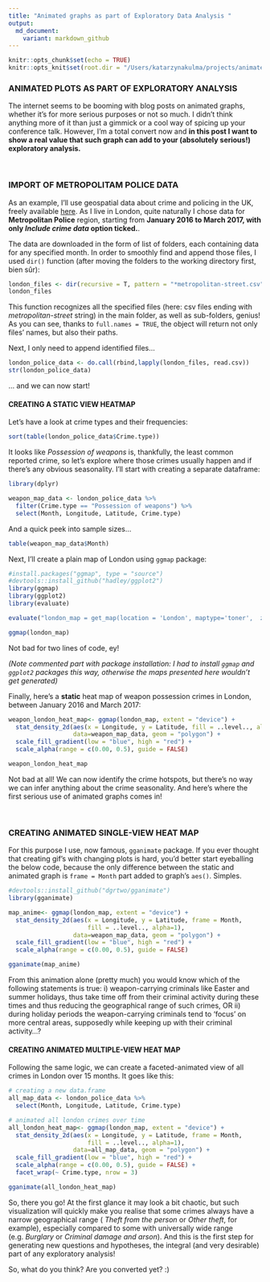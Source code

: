 ```yaml
---
title: "Animated graphs as part of Exploratory Data Analysis "
output: 
  md_document:
    variant: markdown_github
---
```


```r
knitr::opts_chunk$set(echo = TRUE)
knitr::opts_knit$set(root.dir = "/Users/katarzynakulma/projects/animated_maps/")
```

### ANIMATED PLOTS AS PART OF EXPLORATORY ANALYSIS 

The internet seems to be booming with blog posts on animated graphs, whether it's for more serious purposes or not so much. I didn't think anything more of it than just a gimmick or a cool way of spicing up your conference talk. However, I'm a total convert now and **in this post I want to show a real value that such graph can add to your (absolutely serious!) exploratory analysis.**

<br>

### IMPORT OF METROPOLITAM POLICE DATA 

As an example, I'll use geospatial data about crime and policing in the UK, freely available [here](https://data.police.uk/data/). As I live in London, quite naturally I chose data for **Metropolitan Police** region, starting from **January 2016 to March 2017, with only _Include crime data_ option ticked.**. 

The data are downloaded in the form of list of folders, each containing data for any specified month. In order to smoothly find and append those files, I used `dir()` function (after moving the folders to the working directory first, bien sûr):

```r
london_files <- dir(recursive = T, pattern = "*metropolitan-street.csv", full.names=TRUE)
london_files
```

This function recognizes all the specified files (here: csv files ending with *metropolitan-street* string) in the main folder, as well as sub-folders, genius! As you can see, thanks to `full.names = TRUE`, the object will return not only files' names, but also their paths.

Next, I only need to append identified files...
```r
london_police_data <- do.call(rbind,lapply(london_files, read.csv))
str(london_police_data) 
```
... and we can now start!

#### CREATING A STATIC VIEW HEATMAP

Let's have a look at crime types and their frequencies:

```r
sort(table(london_police_data$Crime.type))
```

It looks like _Possession of weapons_ is, thankfully, the least common reported crime, so let's explore where those crimes usually happen and if there's any obvious seasonality. I'll start with creating a separate dataframe: 

```r
library(dplyr)

weapon_map_data <- london_police_data %>%
  filter(Crime.type == "Possession of weapons") %>% 
  select(Month, Longitude, Latitude, Crime.type)
```

And a quick peek into sample sizes...

```r
table(weapon_map_data$Month)
```

Next, I'll create a plain map of London using `ggmap` package:

```r
#install.packages("ggmap", type = "source")
#devtools::install_github("hadley/ggplot2")
library(ggmap)
library(ggplot2)
library(evaluate)

evaluate("london_map = get_map(location = 'London', maptype='toner',  zoom = 10)")

ggmap(london_map)
```

Not bad for two lines of code, ey!

_(Note commented part with package installation: I had to install `ggmap` and `ggplot2` packages this way, otherwise the maps presented here wouldn't get generated)_

Finally, here's a **static** heat map of weapon possession crimes in London, between January 2016 and March 2017:

```r
weapon_london_heat_map<- ggmap(london_map, extent = "device") +
  stat_density_2d(aes(x = Longitude, y = Latitude, fill = ..level.., alpha=1),
                  data=weapon_map_data, geom = "polygon") +
  scale_fill_gradient(low = "blue", high = "red") +
  scale_alpha(range = c(0.00, 0.5), guide = FALSE) 

weapon_london_heat_map
```

Not bad at all! We can now identify the crime hotspots, but there's no way we can infer anything about the crime seasonality. And here's where the first serious use of animated graphs comes in!

<br>

### CREATING ANIMATED SINGLE-VIEW HEAT MAP

For this purpose I use, now famous, `gganimate` package. If you ever thought that creating gif's with changing plots is hard, you'd better start eyeballing the below code, because the only difference between the static and animated graph is `frame = Month` part added to graph's `aes()`. Simples. 

```r
#devtools::install_github("dgrtwo/gganimate")
library(gganimate)

map_anime<- ggmap(london_map, extent = "device") +
  stat_density_2d(aes(x = Longitude, y = Latitude, frame = Month, 
                      fill = ..level.., alpha=1),
                  data=weapon_map_data, geom = "polygon") +
  scale_fill_gradient(low = "blue", high = "red") +
  scale_alpha(range = c(0.00, 0.5), guide = FALSE) 

gganimate(map_anime)
```

From this animation alone (pretty much) you would know which of the following statements is true:  i) weapon-carrying criminals like Easter and summer holidays, thus take time off from their criminal activity during these times and thus reducing the geographical range of such crimes, OR ii) during holiday periods the weapon-carrying criminals tend to 'focus' on more central areas, supposedly while keeping up with their criminal activity...?


#### CREATING ANIMATED MULTIPLE-VIEW HEAT MAP

Following the same logic, we can create a faceted-animated view of all crimes in London over 15 months. It goes like this:

```r

# creating a new data.frame
all_map_data <- london_police_data %>% 
  select(Month, Longitude, Latitude, Crime.type)

# animated all london crimes over time
all_london_heat_map<- ggmap(london_map, extent = "device") +
  stat_density_2d(aes(x = Longitude, y = Latitude, frame = Month, 
                      fill = ..level.., alpha=1),
                  data=all_map_data, geom = "polygon") +
  scale_fill_gradient(low = "blue", high = "red") +
  scale_alpha(range = c(0.00, 0.5), guide = FALSE) +
  facet_wrap(~ Crime.type, nrow = 3) 

gganimate(all_london_heat_map)
```

So, there you go! At the first glance it may look a bit chaotic, but such visualization will quickly make you realise that some crimes always have a narrow geographical range ( _Theft from the person_ or _Other theft_, for example), especially compared to some with universally wide range (e.g. _Burglary_ or _Criminal damage and arson_). And this is the first step for generating new questions and hypotheses, the integral (and very desirable) part of any exploratory analysis!

So, what do you think? Are you converted yet? :)